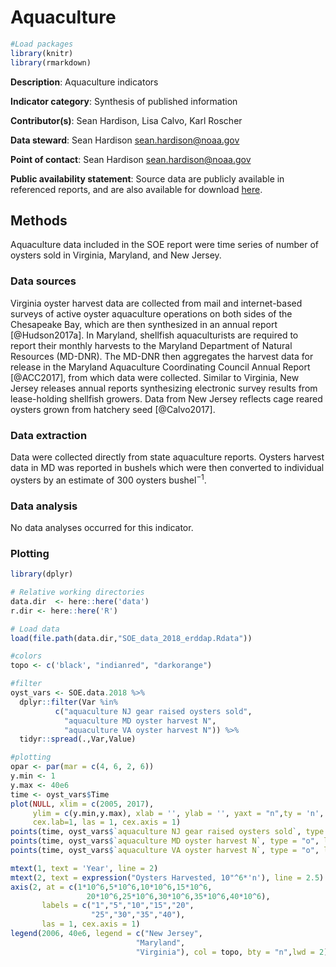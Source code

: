 # Aquaculture

```r

#Load packages
library(knitr)
library(rmarkdown)

```
**Description**: Aquaculture indicators

**Indicator category**: Synthesis of published information

**Contributor(s)**: Sean Hardison, Lisa Calvo, Karl Roscher
  
**Data steward**: Sean Hardison <sean.hardison@noaa.gov>
  
**Point of contact**: Sean Hardison <sean.hardison@noaa.gov> 
  
**Public availability statement**: Source data are publicly available in referenced reports, and are also available for download [here](https://comet.nefsc.noaa.gov/erddap/tabledap/aquaculture_2018.html). 


## Methods
Aquaculture data included in the SOE report were time series of number of oysters sold in Virginia, Maryland, and New Jersey. 


### Data sources
Virginia oyster harvest data are collected from mail and internet-based surveys of active oyster aquaculture operations on both sides of the Chesapeake Bay, which are then synthesized in an annual report [@Hudson2017a]. In Maryland, shellfish aquaculturists are required to report their monthly harvests to the Maryland Department of Natural Resources (MD-DNR). The MD-DNR then aggregates the harvest data for release in the Maryland Aquaculture Coordinating Council Annual Report [@ACC2017], from which data were collected. Similar to Virginia, New Jersey releases annual reports synthesizing electronic survey results from lease-holding shellfish growers. Data from New Jersey reflects cage reared oysters grown from hatchery seed [@Calvo2017]. 


### Data extraction 
Data were collected directly from state aquaculture reports. Oysters harvest data in MD was reported in bushels which were then converted to individual oysters by an estimate of 300 oysters bushel$^{-1}$.

### Data analysis
No data analyses occurred for this indicator.

### Plotting

```r

library(dplyr)

# Relative working directories
data.dir  <- here::here('data')
r.dir <- here::here('R')

# Load data
load(file.path(data.dir,"SOE_data_2018_erddap.Rdata"))

#colors
topo <- c('black', "indianred", "darkorange")

#filter
oyst_vars <- SOE.data.2018 %>%
  dplyr::filter(Var %in%
          c("aquaculture NJ gear raised oysters sold",
            "aquaculture MD oyster harvest N",
            "aquaculture VA oyster harvest N")) %>% 
  tidyr::spread(.,Var,Value)

#plotting
opar <- par(mar = c(4, 6, 2, 6))
y.min <- 1
y.max <- 40e6
time <- oyst_vars$Time
plot(NULL, xlim = c(2005, 2017),
     ylim = c(y.min,y.max), xlab = '', ylab = '', yaxt = "n",ty = 'n',
     cex.lab=1, las = 1, cex.axis = 1)
points(time, oyst_vars$`aquaculture NJ gear raised oysters sold`, type = "o", lwd = 2.5, col = topo[1], pch = 20)
points(time, oyst_vars$`aquaculture MD oyster harvest N`, type = "o", lwd = 2.5, col = topo[2], pch = 20)
points(time, oyst_vars$`aquaculture VA oyster harvest N`, type = "o", lwd = 2.5, col = topo[3], pch = 20)

mtext(1, text = 'Year', line = 2)
mtext(2, text = expression("Oysters Harvested, 10"^6*'n'), line = 2.5)
axis(2, at = c(1*10^6,5*10^6,10*10^6,15*10^6,
                 20*10^6,25*10^6,30*10^6,35*10^6,40*10^6), 
       labels = c("1","5","10","15","20",
                  "25","30","35","40"),
       las = 1, cex.axis = 1)
legend(2006, 40e6, legend = c("New Jersey",
                            "Maryland",
                            "Virginia"), col = topo, bty = "n",lwd = 2)

```




